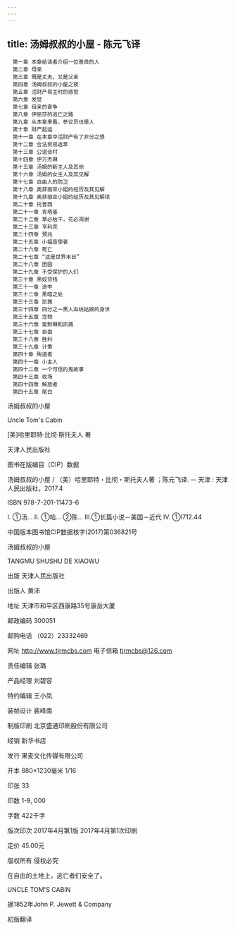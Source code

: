 ```yaml
---
---
---
```

title: 汤姆叔叔的小屋 - 陈元飞译
---


```
　第一章 本章给读者介绍一位善良的人
　第二章 母亲
　第三章 既是丈夫，又是父亲
　第四章 汤姆叔叔的小屋之夜
　第五章 活财产易主时的感觉
　第六章 发觉
　第七章 母亲的奋争
　第八章 伊丽莎的逃亡之路
　第九章 从本章来看，参议员也是人
　第十章 财产起运
　第十一章 在本章中活财产有了非分之想
　第十二章 合法贸易选萃
　第十三章 公谊会村
　第十四章 伊万杰琳
　第十五章 汤姆的新主人及其他
　第十六章 汤姆的女主人及其见解
　第十七章 自由人的防卫
　第十八章 奥菲丽亚小姐的经历及其见解
　第十九章 奥菲丽亚小姐的经历及其见解续
　第二十章 托普西
　第二十一章 肯塔基
　第二十二章 草必枯干，花必凋谢
　第二十三章 亨利克
　第二十四章 预兆
　第二十五章 小福音使者
　第二十六章 死亡
　第二十七章 “这是世界末日”
　第二十八章 团圆
　第二十九章 不受保护的人们
　第三十章 黑奴货栈
　第三十一章 途中
　第三十二章 黑暗之处
　第三十三章 凯茜
　第三十四章 四分之一黑人血统姑娘的身世
　第三十五章 念物
　第三十六章 爱默琳和凯茜
　第三十七章 自由
　第三十八章 胜利
　第三十九章 计策
　第四十章 殉道者
　第四十一章 小主人
　第四十二章 一个可信的鬼故事
　第四十三章 收场
　第四十四章 解放者
　第四十五章 尾白
```




汤姆叔叔的小屋

Uncle Tom's Cabin





[美]哈里耶特·比彻·斯托夫人 著







天津人民出版社





图书在版编目（CIP）数据

汤姆叔叔的小屋 / （美）哈里耶特・比彻・斯托夫人著 ；陈元飞译. -- 天津 : 天津人民出版社，2017.4

ISBN 978-7-201-11473-6

Ⅰ. ①汤… Ⅱ. ①哈… ②陈… Ⅲ.①长篇小说－美国－近代 Ⅳ. ①I712.44

中国版本图书馆CIP数据核字(2017)第036821号





汤姆叔叔的小屋





TANGMU SHUSHU DE XIAOWU





出版 天津人民出版社

出版人 黄沛

地址 天津市和平区西康路35号康岳大厦

邮政编码 300051

邮购电话 （022）23332469

网址 http://www.tjrmcbs.com 电子信箱 tjrmcbs@126.com



责任编辑 张璐

产品经理 刘碧容

特约编辑 王小凤

装帧设计 裴峰南





制版印刷 北京盛通印刷股份有限公司

经销 新华书店

发行 果麦文化传媒有限公司

开本 880×1230毫米 1/16

印张 33

印数 1-9, 000

字数 422千字

版次印次 2017年4月第1版 2017年4月第1次印刷

定价 45.00元





版权所有 侵权必究





在自由的土地上，逃亡者们安全了。





UNCLE TOM'S CABIN

据1852年John P. Jewett & Company

初版翻译